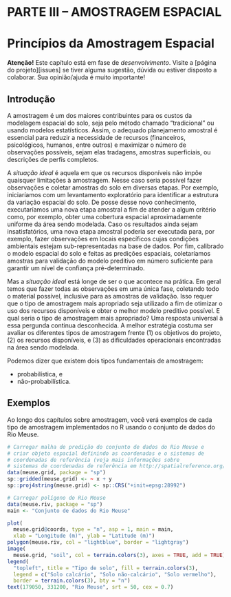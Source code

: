 # PARTE III -- AMOSTRAGEM ESPACIAL {-}

# Princípios da Amostragem Espacial

**Atenção!** Este capítulo está em fase de *desenvolvimento*. Visite a [página do projeto][issues] se tiver 
alguma sugestão, dúvida ou estiver disposto a colaborar. Sua opinião/ajuda é muito importante!

## Introdução

A amostragem é um dos maiores contribuintes para os custos da modelagem espacial do solo, seja pelo método 
chamado "tradicional" ou usando modelos estatísticos. Assim, o adequado planejamento amostral é essencial 
para reduzir a necessidade de recursos (financeiros, psicológicos, humanos, entre outros) e maximizar o 
número de observações possíveis, sejam elas tradagens, amostras superficiais, ou descrições de perfis 
completos.

A *situação ideal* é aquela em que os recursos disponíveis não impõe quaisquer limitações à amostragem. Nesse
caso seria possível fazer observações e coletar amostras do solo em diversas etapas. Por exemplo, iniciaríamos
com um levantamento exploratório para identificar a estrutura da variação espacial do solo. De posse desse 
novo conhecimento, executaríamos uma nova etapa amostral a fim de atender a algum critério como, por exemplo, 
obter uma cobertura espacial aproximadamente uniforme da área sendo modelada. Caso os resultados ainda sejam 
insatisfatórios, uma nova etapa amostral poderia ser executada para, por exemplo, fazer observações em locais 
específicos cujas condições ambientais estejam sub-representadas na base de dados. Por fim, calibrado o 
modelo espacial do solo e feitas as predições espaciais, coletaríamos amostras para validação do modelo 
preditivo em número suficiente para garantir um nível de confiança pré-determinado.

Mas a *situação ideal* está longe de ser o que acontece na prática. Em geral temos que fazer todas as
observações em uma única fase, coletando todo o material possível, inclusive para as amostras de validação. 
Isso requer que o tipo de amostragem mais apropriado seja utilizado a fim de otimizar o uso dos recursos 
disponíveis e obter o melhor modelo preditivo possível. E qual seria o tipo de amostragem mais apropriado? Uma
resposta universal à essa pergunda continua desconhecida. A melhor estratégia costuma ser avaliar os 
diferentes tipos de amostragem frente (1) os objetivos do projeto, (2) os recursos disponíveis, e (3) as 
dificuldades operacionais encontradas na área sendo modelada.

Podemos dizer que existem dois tipos fundamentais de amostragem:

* probabilística, e
* não-probabilística.

## Exemplos

Ao longo dos capítulos sobre amostragem, você verá exemplos de cada tipo de amostragem implementados no R
usando o conjunto de dados do Rio Meuse.

```r
# Carregar malha de predição do conjunto de dados do Rio Meuse e
# criar objeto espacial definindo as coordenadas e o sistemas de
# coordenadas de referência (veja mais informações sobre
# sistemas de coordenadas de referência em http://spatialreference.org/).
data(meuse.grid, package = "sp")
sp::gridded(meuse.grid) <- ~ x + y
sp::proj4string(meuse.grid) <- sp::CRS("+init=epsg:28992")

# Carregar polígono do Rio Meuse
data(meuse.riv, package = "sp")
main <- "Conjunto de dados do Rio Meuse"
```

```r
plot(
  meuse.grid@coords, type = "n", asp = 1, main = main,
  xlab = "Longitude (m)", ylab = "Latitude (m)")
polygon(meuse.riv, col = "lightblue", border = "lightgray")
image(
  meuse.grid, "soil", col = terrain.colors(3), axes = TRUE, add = TRUE)
legend(
  "topleft", title = "Tipo de solo", fill = terrain.colors(3),
  legend = c("Solo calcário", "Solo não-calcário", "Solo vermelho"),
  border = terrain.colors(3), bty = "n")
text(179050, 331200, "Rio Meuse", srt = 50, cex = 0.7)
```

<!-- # Amostragem Probabilística -->

<!-- # Amostragem Não-Probabilística -->

<!-- # Otimização de Configurações Amostrais -->

<!-- # Pseudo-Amostragem -->
